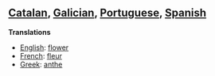 ==[[Catalan]], [[Galician]], [[Portuguese]], [[Spanish]]==

'''Translations'''

*[[English]]: [[flower]]
*[[French]]: [[fleur]]
*[[Greek]]: [[anthe]]